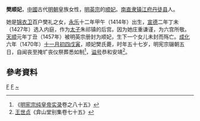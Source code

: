 {{東亞女性歷史人物
|名稱 =樊顺妃
|身份 =明朝妃嬪
|位號=顺妃
|出生年=1414年
|婚年=1427年
|逝世年=1470年
|逝世地=
|諡號=恭和安靖
|墳墓=
|女=
|子=
|父親=樊礼
|母親=
|夫=[[明英宗|明英宗]]
}}
'''樊顺妃'''{{BD|1414年||1470年||catIdx=F}}，[[中國|中國]]古代[[明朝|明朝]]皇族女性，[[明英宗|明英宗]]的[[顺妃|顺妃]]。[[南直隶|南直隶]][[镇江府|镇江府]][[丹徒县|丹徒县]]人。

她是[[锦衣卫|锦衣卫]]百户樊礼之女，[[永乐_(明朝)|永乐]]十二年甲午（1414年）出生，[[宣德|宣德]]二年丁未（1427年）选入内庭，作为[[太子|太子]]朱祁镇的后宫。因为她庄重谦谨，为六宫所敬。[[天顺_(明朝)|天顺]]元年丁丑（1457年）被明英宗册封为顺妃，生下一个女儿未封而殇亡。[[成化|成化]]六年（1470年）[[十一月初四|十一月初四]][[戊寅|戊寅]]，顺妃樊氏薨，时年五十七岁，明宪宗辍朝五日，自闻丧至掩圹丧仪祭葬悉如制<ref>《[[明实录|明宪宗纯皇帝实录]]卷之八十五》</ref>，[[谥号|谥号]]恭和安靖<ref>[[王世贞|王世贞]]《弇山堂别集卷七十五》</ref>。
== 參考資料 ==
{{reflist}}
{{明英宗皇室}}
[[Category:明英宗妃|F]]
[[Category:丹徒人|F]]
[[Category:樊姓|~]]